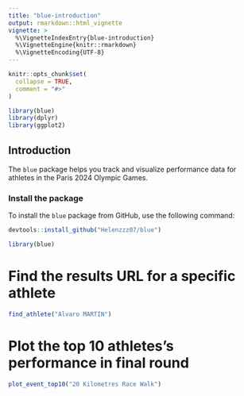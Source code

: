 ```yaml
---
title: "blue-introduction"
output: rmarkdown::html_vignette
vignette: >
  %\VignetteIndexEntry{blue-introduction}
  %\VignetteEngine{knitr::rmarkdown}
  %\VignetteEncoding{UTF-8}
---
```


```r
knitr::opts_chunk$set(
  collapse = TRUE,
  comment = "#>"
)
```

```r
library(blue)
library(dplyr)
library(ggplot2)
```


## Introduction

The `blue` package helps you track and visualize performance data for athletes in the Paris 2024 Olympic Games.


### Install the package

To install the `blue` package from GitHub, use the following command:

```r
devtools::install_github("Helenzzz07/blue")
```


```r
library(blue)
```

# Find the results URL for a specific athlete
```r
find_athlete("Álvaro MARTÍN")
```

# Plot the top 10 athletes's performance in final round
```r
plot_event_top10("20 Kilometres Race Walk")
```




